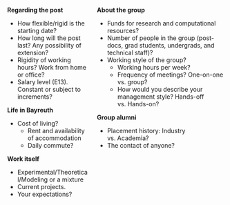 
::::{.columns}
:::{.column}
<!--  -->
::::{.ddm}
:::{.ddm-head onclick="toggleBox(this)" style="text-align:left"}
**Regarding the post**

:::
:::{.ddm-box}
- How flexible/rigid is the starting date? 
- How long will the post last? Any possibility of extension?
- Rigidity of working hours? Work from home or office?
- Salary level (E13). Constant or subject to increments?
:::
::::

<!--  -->
::::{.ddm}
:::{.ddm-head onclick="toggleBox(this)" style="text-align:left"}
**Life in Bayreuth**

:::
:::{.ddm-box}
- Cost of living?
    - Rent and availability of accommodation
    - Daily commute?

:::
::::

<!--  -->
::::{.ddm}
:::{.ddm-head onclick="toggleBox(this)" style="text-align:left"}
**Work itself**

:::
:::{.ddm-box}
- Experimental/Theoretical/Modeling or a mixture
- Current projects.
- Your expectations?
:::
::::




:::
:::{.column}

::::{.ddm}
:::{.ddm-head onclick="toggleBox(this)" style="text-align:left"}
**About the group**
:::
:::{.ddm-box}
- Funds for research and computational resources?
- Number of people in the group (post-docs, grad students, undergrads, and technical staff)?
- Working style of the group?
    - Working hours per week?
    - Frequency of meetings? One-on-one vs. group?
    - How would you describe your management style? Hands-off vs. Hands-on?
:::
::::


::::{.ddm}
:::{.ddm-head onclick="toggleBox(this)" style="text-align:left"}
**Group alumni**
:::
:::{.ddm-box}
- Placement history: Industry vs. Academia?
- The contact of anyone?

:::
::::


:::
::::
